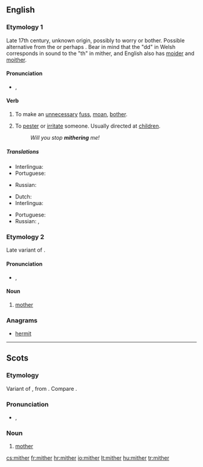 ==English==

===Etymology 1===
Late 17th century, unknown origin, possibly {{etyl|cy}} {{term|moedrodd|lang=cy}} to worry or bother. Possible alternative from the {{etyl|cy}} {{term|meidda||to beg for whey|lang=cy}} or perhaps {{term|meiddio||to dare or venture|lang=cy}}. Bear in mind that the "dd" in Welsh corresponds in sound to the "th" in mither, and English also has [[moider]] and [[moither]].

====Pronunciation====
* {{IPA|/ˈmaɪθər/}}, {{X-SAMPA|/"maIT@r/}}

====Verb====
{{en-verb|mithers|mithering|mithered|mithered}}

# {{intransitive|Northern England}} To make an [[unnecessary]] [[fuss]], [[moan]], [[bother]].
# {{transitive}} To [[pester]] or [[irritate]] someone. Usually directed at [[children]].
#: ''Will you stop '''mithering''' me!''

=====Translations=====
{{trans-top|intransitive: to mither}}
* Interlingua: {{t-|ia|preoccupar se de bagatelas|xs=Interlingua}}
* Portuguese: {{t-|pt|fazer tempestade em um copo d'água}}
{{trans-mid}}
* Russian: {{t+|ru|раздражать|tr=razdražátʹ}}
{{trans-bottom}}

{{trans-top|transitive to mither}}
* Dutch: {{t+|nl|lastigvallen}}
* Interlingua: {{t-|ia|importunar|xs=Interlingua}}
{{trans-mid}}
* Portuguese: {{t+|pt|importunar}}
* Russian: {{t+|ru|докучать|tr=dokučátʹ}}, {{t+|ru|донимать|tr=donimátʹ}}
{{trans-bottom}}

===Etymology 2===
Late variant of {{etyl|ang}} {{term|modor|mōdor|lang=ang}}.

====Pronunciation====
* {{IPA|/ˈmɪθə/}}, {{X-SAMPA|/"mIT@r/}}

====Noun====
{{en-noun}}

# {{Scotland|and|Northern England}} [[mother]]

===Anagrams===
* [[hermit#English|hermit]]

----

==Scots==

===Etymology===
Variant of {{term|mother|lang=en}}, from {{etyl|ang|sco}} {{term|modor|mōdor|lang=ang}}. Compare {{term|moder|lang=sco}}.

===Pronunciation===
* {{IPA|/ˈmɪðər/|lang=sco}}, {{X-SAMPA|/"mID@r/|lang=sco}}

===Noun===
{{sco-noun}}

# [[mother]]

[[cs:mither]]
[[fr:mither]]
[[hr:mither]]
[[io:mither]]
[[lt:mither]]
[[hu:mither]]
[[tr:mither]]